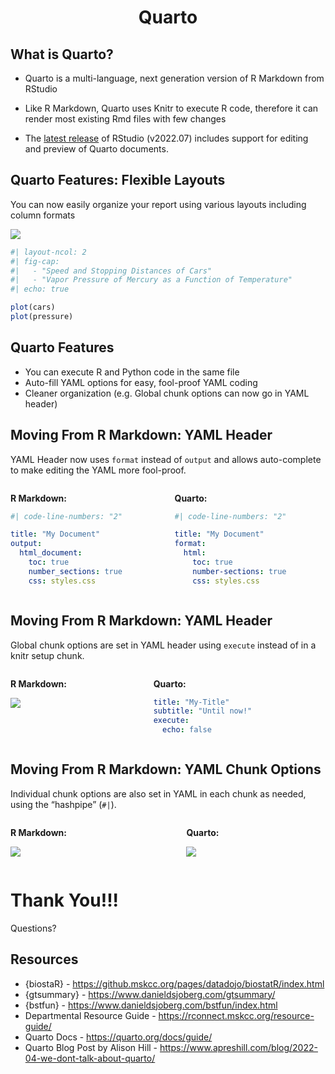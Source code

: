 

# Quarto {background-color="#007CBA" style="text-align: center;"}

## What is Quarto?

::: {.incremental}

-   [Quarto]{.emphasized} is a multi-language, next generation version of R Markdown from RStudio

-   Like R Markdown, Quarto uses Knitr to execute R code, therefore it can render most existing Rmd files with few changes

-   The [latest release](https://rstudio.com/products/rstudio/download/) of RStudio (v2022.07) includes support for editing and preview of Quarto documents.

:::

## Quarto Features: Flexible Layouts

You can now easily organize your report using various layouts including column formats

![](images/quarto1.png)

```r
#| layout-ncol: 2
#| fig-cap: 
#|   - "Speed and Stopping Distances of Cars"
#|   - "Vapor Pressure of Mercury as a Function of Temperature"
#| echo: true

plot(cars)
plot(pressure)
```

## Quarto Features 

- You can execute R and Python code in the same file
- Auto-fill YAML options for easy, fool-proof YAML coding
- Cleaner organization (e.g. Global chunk options can now go in YAML header)

## Moving From R Markdown: YAML Header

[YAML Header]{.emphasized} now uses `format` instead of `output` and allows auto-complete to make editing the YAML more fool-proof.

::::{ .columns}

::: {.column}

**R Markdown:**

``` yaml
#| code-line-numbers: "2"

title: "My Document"
output:
  html_document:
    toc: true
    number_sections: true
    css: styles.css
```
:::

::: {.column}

**Quarto:**

``` yaml
#| code-line-numbers: "2"

title: "My Document"
format:
  html:
    toc: true
    number-sections: true
    css: styles.css
```
:::

::::

## Moving From R Markdown: YAML Header

[Global chunk options]{.emphasized} are set in YAML header using `execute` instead of in a knitr setup chunk.

:::: { .columns}

::: {.column}

**R Markdown:**


![](images/r_setup.png)
:::

::: {.column}

**Quarto:**

```yaml
title: "My-Title"
subtitle: "Until now!"
execute:
  echo: false
```

:::

::::

## Moving From R Markdown: YAML Chunk Options

[Individual chunk options]{.emphasized} are also set in YAML in each chunk as needed, using the "hashpipe" (`#|`). 

:::: { .columns}

::: {.column}

**R Markdown:**


![](images/ind_chunks.png)
:::

::: {.column}

**Quarto:**

![](images/quarto_chunk.png)

:::

::::


# Thank You!!!

[Questions?]{.large}

## Resources

- {biostaR} - <https://github.mskcc.org/pages/datadojo/biostatR/index.html>
- {gtsummary} - <https://www.danieldsjoberg.com/gtsummary/>
- {bstfun} - <https://www.danieldsjoberg.com/bstfun/index.html>
- Departmental Resource Guide - <https://rconnect.mskcc.org/resource-guide/>
- Quarto Docs - <https://quarto.org/docs/guide/>
- Quarto Blog Post by Alison Hill - <https://www.apreshill.com/blog/2022-04-we-dont-talk-about-quarto/>


